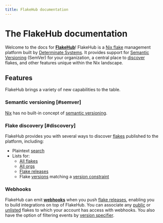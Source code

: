```yaml
---
title: FlakeHub documentation
---
```


# The FlakeHub documentation

Welcome to the docs for [**FlakeHub**][flakehub]!
FlakeHub is a [Nix flake][flakes] management platform built by [Determinate Systems][detsys].
It provides support for [Semantic Versioning](#semver) (SemVer) for your organization, a central place to [discover](#discovery) flakes, and other features unique within the Nix landscape.

## Features

FlakeHub brings a variety of new capabilities to the table.

### Semantic versioning [#semver]

[Nix] has no built-in concept of [semantic versioning][semver].

### Flake discovery [#discovery]

FlakeHub provides you with several ways to discover [flakes] published to the platform, including:

* Plaintext [search]
* Lists for:
  * [All flakes][list-flakes]
  * [All orgs][list-orgs]
  * [Flake releases][releases]
  * Flake [versions] matching a [version constraint][semver]

### Webhooks

FlakeHub can emit [**webhooks**][webhooks] when you push [flake releases][releases], enabling you to build integrations on top of FlakeHub.
You can associate any [public] or [unlisted] flakes to which your account has access with webhooks.
You also have the option of filtering events by [version specifier][versions].

<HoverableButton title="Publish to FlakeHub" description="A platform for discovering and publishing Nix flakes" link="https://flakehub.com/new" />

[detsys]: https://determinate.systems
[flakehub]: https://flakehub.com
[flakes]: https://zero-to-nix.com/concepts/flakes
[list-flakes]: ./features/discovery#list-flakes
[list-orgs]: ./features/discovery#list-orgs
[nix]: https://zero-to-nix.com/concepts/nix
[public]: ./concepts/visibility#public
[releases]: ./features/discovery#releases
[search]: ./features/discovery#search
[semver]: ./concepts/semver
[unlisted]: ./concepts/visibility#unlisted
[versions]: ./features/discovery#matching-versions
[webhooks]: ./features/webhooks
